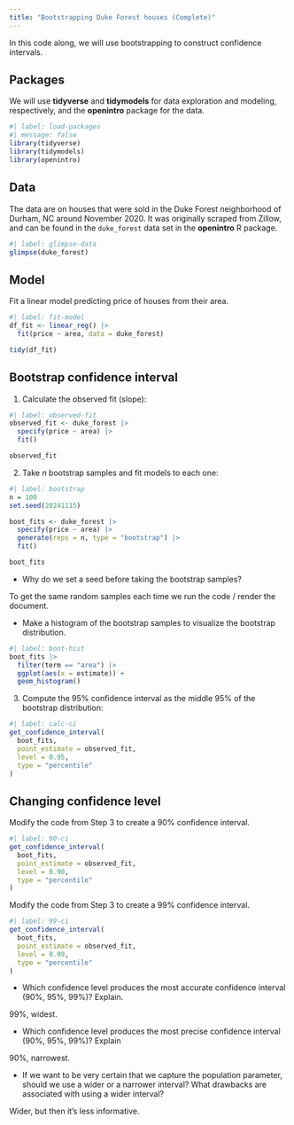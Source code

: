 ```yaml
---
title: "Bootstrapping Duke Forest houses (Complete)"
---
```


In this code along, we will use bootstrapping to construct confidence intervals.

## Packages

We will use **tidyverse** and **tidymodels** for data exploration and modeling, respectively, and the **openintro** package for the data.

```r
#| label: load-packages
#| message: false
library(tidyverse)
library(tidymodels)
library(openintro)
```

## Data

The data are on houses that were sold in the Duke Forest neighborhood of Durham, NC around November 2020.
It was originally scraped from Zillow, and can be found in the `duke_forest` data set in the **openintro** R package.

```r
#| label: glimpse-data
glimpse(duke_forest)
```

## Model

Fit a linear model predicting price of houses from their area.

```r
#| label: fit-model
df_fit <- linear_reg() |>
  fit(price ~ area, data = duke_forest)

tidy(df_fit)
```

## Bootstrap confidence interval

1. Calculate the observed fit (slope):

```r
#| label: observed-fit
observed_fit <- duke_forest |>
  specify(price ~ area) |>
  fit()

observed_fit
```

2. Take *n* bootstrap samples and fit models to each one:

```r
#| label: bootstrap
n = 100
set.seed(20241115)

boot_fits <- duke_forest |>
  specify(price ~ area) |>
  generate(reps = n, type = "bootstrap") |>
  fit()

boot_fits
```

-   Why do we set a seed before taking the bootstrap samples?

To get the same random samples each time we run the code / render the document.

-   Make a histogram of the bootstrap samples to visualize the bootstrap distribution.

```r
#| label: boot-hist
boot_fits |>
  filter(term == "area") |>
  ggplot(aes(x = estimate)) +
  geom_histogram()
```

3. Compute the 95% confidence interval as the middle 95% of the bootstrap distribution:

```r
#| label: calc-ci
get_confidence_interval(
  boot_fits, 
  point_estimate = observed_fit, 
  level = 0.95,
  type = "percentile"
)
```

## Changing confidence level

Modify the code from Step 3 to create a 90% confidence interval.

```r
#| label: 90-ci
get_confidence_interval(
  boot_fits, 
  point_estimate = observed_fit, 
  level = 0.90,
  type = "percentile"
)
```

Modify the code from Step 3 to create a 99% confidence interval.

```r
#| label: 99-ci
get_confidence_interval(
  boot_fits, 
  point_estimate = observed_fit, 
  level = 0.99,
  type = "percentile"
)
```

-   Which confidence level produces the most accurate confidence interval (90%, 95%, 99%)?
    Explain.
  
99%, widest.

-   Which confidence level produces the most precise confidence interval (90%, 95%, 99%)?
    Explain

90%, narrowest.

-   If we want to be very certain that we capture the population parameter, should we use a wider or a narrower interval?
    What drawbacks are associated with using a wider interval?

Wider, but then it's less informative.
